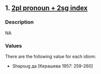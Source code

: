 ## 1. <a href =  'https://agricolamz.github.io/The_Circassian_Isoglosses_Database/1.html'>2pl pronoun + 2sg index</a>
### Description

NA


### Values
There are the following value for each idiom:

* Shapsug да [Керашева 1957: 259-260]


